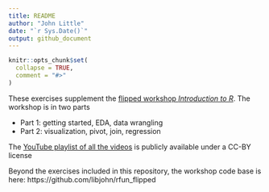 ```yaml
---
title: README
author: "John Little"
date: "`r Sys.Date()`"
output: github_document
---
```


<!-- README.md is generated from README.Rmd. Please edit that file -->

```r
knitr::opts_chunk$set(
  collapse = TRUE,
  comment = "#>"
)
```

These exercises supplement the [flipped workshop _Introduction to R_](https://rfun.library.duke.edu/).  The workshop is in two parts

- Part 1: getting started, EDA, data wrangling
- Part 2: visualization, pivot, join, regression

The [YouTube playlist of all the videos](https://www.youtube.com/playlist?list=PLIUcX1JrVUNWBUl4Cwu8psxxDVZCvrJHk) is publicly available under a CC-BY license

Beyond the exercises included in this repository, the workshop code base is here:  https://github.com/libjohn/rfun_flipped 
